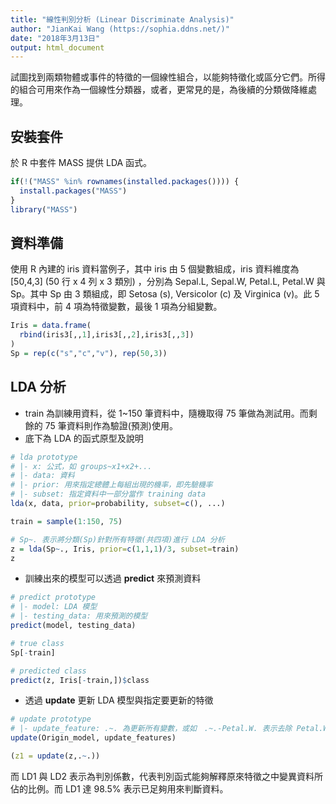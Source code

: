 ---
title: "線性判別分析 (Linear Discriminate Analysis)"
author: "JianKai Wang (https://sophia.ddns.net/)"
date: "2018年3月13日"
output: html_document
---


試圖找到兩類物體或事件的特徵的一個線性組合，以能夠特徵化或區分它們。所得的組合可用來作為一個線性分類器，或者，更常見的是，為後續的分類做降維處理。

## 安裝套件

於 R 中套件 MASS 提供 LDA 函式。

```{r}
if(!("MASS" %in% rownames(installed.packages()))) {
  install.packages("MASS")
}
library("MASS")
```

## 資料準備

使用 R 內建的 iris 資料當例子，其中 iris 由 5 個變數組成，iris 資料維度為 [50,4,3] (50 行 x 4 列 x 3 類別) ，分別為 Sepal.L, Sepal.W, Petal.L, Petal.W 與 Sp。其中 Sp 由 3 類組成，即 Setosa (s), Versicolor (c) 及 Virginica (v)。此 5 項資料中，前 4 項為特徵變數，最後 1 項為分組變數。

```{r}
Iris = data.frame(
  rbind(iris3[,,1],iris3[,,2],iris3[,,3])
)
Sp = rep(c("s","c","v"), rep(50,3))
```

## LDA 分析

* train 為訓練用資料，從 1~150 筆資料中，隨機取得 75 筆做為測試用。而剩餘的 75 筆資料則作為驗證(預測)使用。
* 底下為 LDA 的函式原型及說明

```r
# lda prototype
# |- x: 公式，如 groups~x1+x2+...
# |- data: 資料
# |- prior: 用來指定總體上每組出現的機率，即先驗機率
# |- subset: 指定資料中一部分當作 training data
lda(x, data, prior=probability, subset=c(), ...)
```

```{r}
train = sample(1:150, 75)

# Sp~. 表示將分類(Sp)針對所有特徵(共四項)進行 LDA 分析
z = lda(Sp~., Iris, prior=c(1,1,1)/3, subset=train)
z
```

* 訓練出來的模型可以透過 **predict** 來預測資料

```r
# predict prototype
# |- model: LDA 模型
# |- testing_data: 用來預測的模型
predict(model, testing_data)
```

```{r}
# true class
Sp[-train]

# predicted class
predict(z, Iris[-train,])$class
```

* 透過 **update** 更新 LDA 模型與指定要更新的特徵

```r
# update prototype
# |- update_feature: .~. 為更新所有變數，或如　.~.-Petal.W. 表示去除 Petal.W 之外所有特徵皆更新
update(Origin_model, update_features)
```

```{r}
(z1 = update(z,.~.))
```

而 LD1 與 LD2 表示為判別係數，代表判別函式能夠解釋原來特徵之中變異資料所佔的比例。而 LD1 達 98.5% 表示已足夠用來判斷資料。









